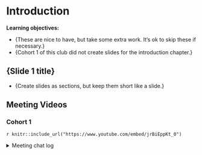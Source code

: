 # Introduction

**Learning objectives:**

- {These are nice to have, but take some extra work. It's ok to skip these if necessary.}
- {Cohort 1 of this club did not create slides for the introduction chapter.}

## {Slide 1 title}

- {Create slides as sections, but keep them short like a slide.}

## Meeting Videos

### Cohort 1

`r knitr::include_url("https://www.youtube.com/embed/jrBiEppKt_0")`

<details>
  <summary> Meeting chat log </summary>
  
```
```
</details>